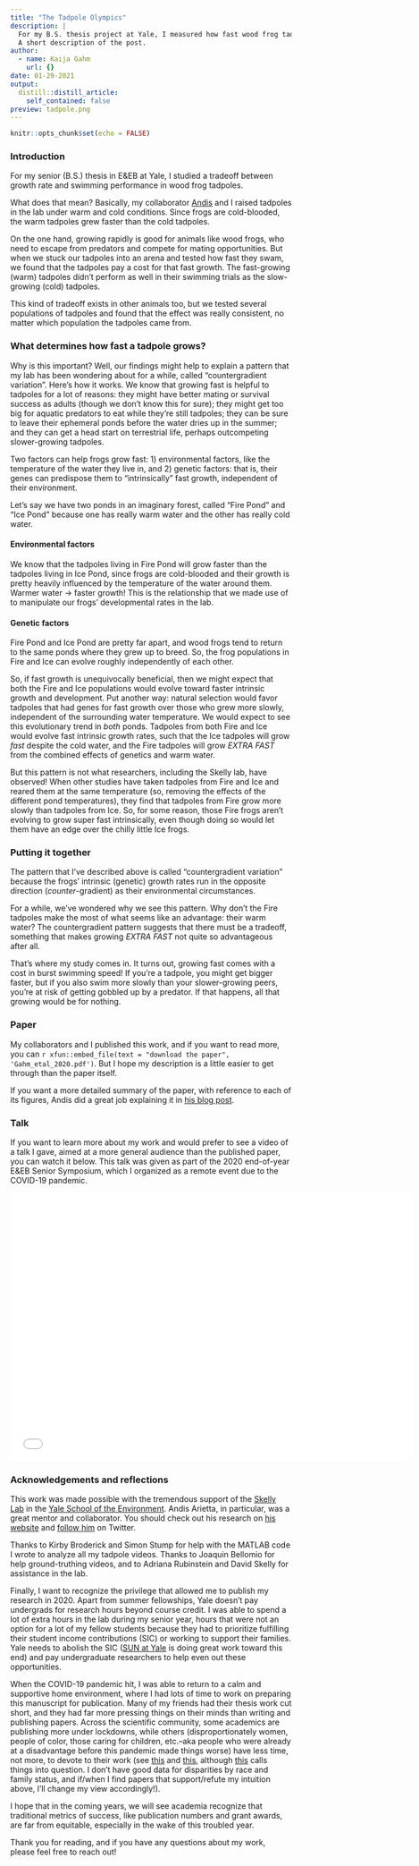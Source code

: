 ```yaml
---
title: "The Tadpole Olympics"
description: |
  For my B.S. thesis project at Yale, I measured how fast wood frog tadpoles swim in response to a simulated predator attack, and how that swimming speed relates to their developmental rate. It turns out that developing fast comes with a performance cost, and that tradeoff might help to explain some of the patterns we've observed in wood frogs' developmental rates in the past.
  A short description of the post.
author:
  - name: Kaija Gahm
    url: {}
date: 01-29-2021
output:
  distill::distill_article:
    self_contained: false
preview: tadpole.png
---
```


```r
knitr::opts_chunk$set(echo = FALSE)
```

### Introduction
For my senior (B.S.) thesis in E&EB at Yale, I studied a tradeoff between growth rate and swimming performance in wood frog tadpoles.

What does that mean? Basically, my collaborator [Andis](https://www.azandisresearch.com/) and I raised tadpoles in the lab under warm and cold conditions. Since frogs are cold-blooded, the warm tadpoles grew faster than the cold tadpoles. 

On the one hand, growing rapidly is good for animals like wood frogs, who need to escape from predators and compete for mating opportunities. But when we stuck our tadpoles into an arena and tested how fast they swam, we found that the tadpoles pay a cost for that fast growth. The fast-growing (warm) tadpoles didn't perform as well in their swimming trials as the slow-growing (cold) tadpoles. 

This kind of tradeoff exists in other animals too, but we tested several populations of tadpoles and found that the effect was really consistent, no matter which population the tadpoles came from. 

### What determines how fast a tadpole grows?
Why is this important? Well, our findings might help to explain a pattern that my lab has been wondering about for a while, called "countergradient variation". Here's how it works. 
We know that growing fast is helpful to tadpoles for a lot of reasons: they might have better mating or survival success as adults (though we don't know this for sure); they might get too big for aquatic predators to eat while they're still tadpoles; they can be sure to leave their ephemeral ponds before the water dries up in the summer; and they can get a head start on terrestrial life, perhaps outcompeting slower-growing tadpoles.

Two factors can help frogs grow fast: 1) environmental factors, like the temperature of the water they live in, and 2) genetic factors: that is, their genes can predispose them to "intrinsically" fast growth, independent of their environment.

Let's say we have two ponds in an imaginary forest, called "Fire Pond" and "Ice Pond" because one has really warm water and the other has really cold water. 

#### Environmental factors
We know that the tadpoles living in Fire Pond will grow faster than the tadpoles living in Ice Pond, since frogs are cold-blooded and their growth is pretty heavily influenced by the temperature of the water around them. Warmer water -> faster growth! This is the relationship that we made use of to manipulate our frogs' developmental rates in the lab.

#### Genetic factors
Fire Pond and Ice Pond are pretty far apart, and wood frogs tend to return to the same ponds where they grew up to breed. So, the frog populations in Fire and Ice can evolve roughly independently of each other.

So, if fast growth is unequivocally beneficial, then we might expect that both the Fire and Ice populations would evolve toward faster intrinsic growth and development. Put another way: natural selection would favor tadpoles that had genes for fast growth over those who grew more slowly, independent of the surrounding water temperature. We would expect to see this evolutionary trend in *both* ponds. Tadpoles from both Fire and Ice would evolve fast intrinsic growth rates, such that the Ice tadpoles will grow *fast* despite the cold water, and the Fire tadpoles will grow *EXTRA FAST* from the combined effects of genetics and warm water.

But this pattern is not what researchers, including the Skelly lab, have observed! When other studies have taken tadpoles from Fire and Ice and reared them at the same temperature (so, removing the effects of the different pond temperatures), they find that tadpoles from Fire grow more slowly than tadpoles from Ice. So, for some reason, those Fire frogs aren't evolving to grow super fast intrinsically, even though doing so would let them have an edge over the chilly little Ice frogs.

### Putting it together
The pattern that I've described above is called "countergradient variation" because the frogs' intrinsic (genetic) growth rates run in the opposite direction (*counter*-gradient) as their environmental circumstances.

For a while, we've wondered why we see this pattern. Why don't the Fire tadpoles make the most of what seems like an advantage: their warm water? The countergradient pattern suggests that there must be a tradeoff, something that makes growing *EXTRA FAST* not quite so advantageous after all.

That's where my study comes in. It turns out, growing fast comes with a cost in burst swimming speed! If you're a tadpole, you might get bigger faster, but if you also swim more slowly than your slower-growing peers, you're at risk of getting gobbled up by a predator. If that happens, all that growing would be for nothing.

### Paper
My collaborators and I published this work, and if you want to read more, you can `r xfun::embed_file(text = "download the paper", 'Gahm_etal_2020.pdf')`. But I hope my description is a little easier to get through than the paper itself.

If you want a more detailed summary of the paper, with reference to each of its figures, Andis did a great job explaining it in [his blog post](https://www.azandisresearch.com/2020/12/24/hot-competition-and-tadpole-olympics/).

### Talk
If you want to learn more about my work and would prefer to see a video of a talk I gave, aimed at a more general audience than the published paper, you can watch it below. This talk was given as part of the 2020 end-of-year E&EB Senior Symposium, which I organized as a remote event due to the COVID-19 pandemic.

<iframe width="720" height="480" src="tadpoleOlympics.mp4" align="middle" frameborder="0" allowfullscreen></iframe>

### Acknowledgements and reflections
This work was made possible with the tremendous support of the [Skelly Lab](https://campuspress.yale.edu/skellylab/) in the [Yale School of the Environment](https://environment.yale.edu/). Andis Arietta, in particular, was a great mentor and collaborator. You should check out his research on [his website](https://www.azandisresearch.com/) and [follow him](https://twitter.com/azandisarietta) on Twitter.

Thanks to Kirby Broderick and Simon Stump for help with the MATLAB code I wrote to analyze all my tadpole videos. Thanks to Joaquin Bellomio for help ground-truthing videos, and to Adriana Rubinstein and David Skelly for assistance in the lab.

Finally, I want to recognize the privilege that allowed me to publish my research in 2020. Apart from summer fellowships, Yale doesn't pay undergrads for research hours beyond course credit. I was able to spend a lot of extra hours in the lab during my senior year, hours that were not an option for a lot of my fellow students because they had to prioritize fulfilling their student income contributions (SIC) or working to support their families. Yale needs to abolish the SIC ([SUN at Yale](https://sunatyale.org/) is doing great work toward this end) and pay undergraduate researchers to help even out these opportunities.

When the COVID-19 pandemic hit, I was able to return to a calm and supportive home environment, where I had lots of time to work on preparing this manuscript for publication. Many of my friends had their thesis work cut short, and they had far more pressing things on their minds than writing and publishing papers. Across the scientific community, some academics are publishing more under lockdowns, while others (disproportionately women, people of color, those caring for children, etc.--aka people who were already at a disadvantage before this pandemic made things worse) have less time, not more, to devote to their work (see [this](https://www.insidehighered.com/news/2020/04/21/early-journal-submission-data-suggest-covid-19-tanking-womens-research-productivity) and [this](https://www.nature.com/articles/d41586-020-01294-9), although [this](https://github.com/drfreder/pandemic-pub-bias/blob/master/README.md) calls things into question. I don't have good data for disparities by race and family status, and if/when I find papers that support/refute my intuition above, I'll change my view accordingly!). 

I hope that in the coming years, we will see academia recognize that traditional metrics of success, like publication numbers and grant awards, are far from equitable, especially in the wake of this troubled year.

Thank you for reading, and if you have any questions about my work, please feel free to reach out!
